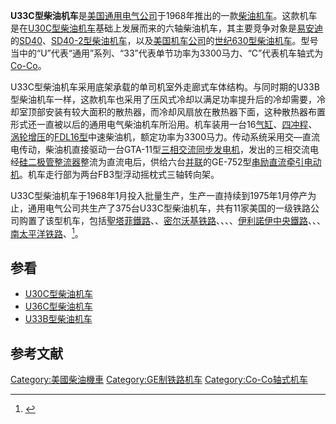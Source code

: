 {{noteTA
|G1=Railway
}}
{{Infobox Locomotive
| name = U33C
| image = Livingston 8 71 - Flickr - drewj1946.jpg
| caption = [[伯靈頓北方鐵路|伯靈頓北方鐵路]]的U33C型柴油机车（1971年）
| type = [[柴油机车|柴油机车]]
| origin = {{USA}}
| designer = 
| builder = [[通用电气|通用电气]]
| buildmodel = 
| serialnumber = 
| builddate  = 1968年—1975年
| totalproduction  = 375台
| user = 
| aarwheels = C-C
| uicclass = [[Co'Co'|Co'Co']]
| gauge = 1,435毫米
| bogies = 
| wheeldiameter = 1,016毫米（40英寸）
| axleload = 
| wheelbase = 
| minimumcurve = 
| length = 20,498毫米（67英尺3英寸）
| width = 3,022毫米（9英尺11英寸）
| height = 4,674毫米（15英尺4英寸）
| framesize = 
| weight = 165公吨／182美吨（363,000磅）
| fueltype = 
| fuelcap = 
| lubecap = 
| coolantcap = 
| watercap = 
| sandcap = 
| enginetype =  [[通用电气7FDL系列柴油机|FDL16]]
| enginepower = 3,300马力
| transmission = 交—直流电
| generator =  GTA-11
| cylindercount = 
| cylindersize = 
| tractionmotors = GE-752
| topspeed = 113公里/小时（70英里/小时）
| sustainedspeed = 17公里/小时（10.7英里/小时）
| poweroutput = 
| tractiveeffort = 408千牛（91,650磅，起动）
| locobrakes = [[空气制动|空气制动]]、[[电阻制动|电阻制动]]
| locobrakepower = 
| locobrakeforce = 
| trainbrakes = 
| safety = 
| notes =
}}
'''U33C型柴油机车'''是[[美国|美国]][[通用电气|通用电气公司]]于1968年推出的一款[[柴油机车|柴油机车]]。这款机车是在[[U30C型柴油机车|U30C型柴油机车]]基础上发展而来的六轴柴油机车，其主要竞争对象是[[易安迪|易安迪]]的[[SD40型柴油机车|SD40]]、[[SD40-2型柴油机车|SD40-2型柴油机车]]，以及[[美国机车公司|美国机车公司]]的[[世纪630型柴油机车|世纪630型柴油机车]]。型号当中的“U”代表“通用”系列、“33”代表单节功率为3300马力、“C”代表机车轴式为[[Co-Co|Co-Co]]。

U33C型柴油机车采用底架承载的单司机室外走廊式车体结构。与同时期的U33B型柴油机车一样，这款机车也采用了压风式冷却以满足功率提升后的冷却需要，冷却室顶部安装有较大面积的散热器，而冷却风扇放在散热器下面，这种散热器布置形式还一直被以后的通用电气柴油机车所沿用。机车装用一台16[[气缸|气缸]]、[[四冲程|四冲程]]、[[渦輪增壓器|涡轮增压]]的[[通用电气7FDL系列柴油机|FDL16型]]中速柴油机，额定功率为3300马力。传动系统采用交—直流电传动，柴油机直接驱动一台GTA-11型[[三相交流电|三相交流]][[交流發電機|同步发电机]]，发出的三相交流电经[[硅|硅]][[二極管|二极管]][[整流器|整流器]]整流为直流电后，供给六台[[並聯電路|并联]]的GE-752型[[直流电动机|串励直流]][[牽引電動機|牵引电动机]]。机车走行部为两台FB3型浮动摇枕式三轴转向架。

U33C型柴油机车于1968年1月投入批量生产，生产一直持续到1975年1月停产为止，通用电气公司共生产了375台U33C型柴油机车，共有11家美国的一级铁路公司购置了该型机车，包括[[艾奇遜，托皮卡和聖塔菲鐵路|聖塔菲鐵路]]、{{tsl|en|Burlington Northern Railroad|伯灵顿北方铁路}}、[[密尔沃基铁路|密尔沃基铁路]]、{{tsl|en|Delaware and Hudson Railway|特拉华和哈德逊铁路}}、{{tsl|en|Erie Lackawanna Railway|伊利拉克瓦纳铁路}}、{{tsl|en|Great Northern Railway|大北方铁路}}、[[伊利諾伊中央鐵路|伊利諾伊中央鐵路]]、{{tsl|en|Northern Pacific Railway|北太平洋铁路}}、{{tsl|en|Penn Central Transportation Company|宾州中央运输公司|宾州中央铁路}}、[[南太平洋铁路|南太平洋铁路]]、{{tsl|en|Southern Railway (U.S.)|南方铁路 (美国)|南方铁路}}<ref>{{Cite web |url=http://www.american-rails.com/ge-u33c.html |title=The GE U33C |accessdate=2014-05-02 |publisher=American-Rails |date= |archive-date=2017-10-19 |archive-url=https://web.archive.org/web/20171019181419/http://www.american-rails.com/ge-u33c.html |dead-url=no }}</ref>。

==参看==
{{Portal|鐵路}}
* [[U30C型柴油机车|U30C型柴油机车]]
* [[U36C型柴油机车|U36C型柴油机车]]
* [[U33B型柴油机车|U33B型柴油机车]]

==参考文献==
{{Reflist}}

{{通用電氣柴油機車}}

{{DEFAULTSORT:U33C}}
[[Category:美國柴油機車|Category:美國柴油機車]]
[[Category:GE制铁路机车|Category:GE制铁路机车]]
[[Category:Co-Co轴式机车|Category:Co-Co轴式机车]]